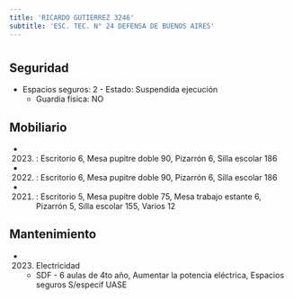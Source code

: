 ```yaml
---
title: 'RICARDO GUTIERREZ 3246'
subtitle: 'ESC. TEC. N° 24 DEFENSA DE BUENOS AIRES'
---
```


#


## Seguridad

*  Espacios seguros: 2 - Estado: Suspendida ejecución 
    + Guardia física: NO





## Mobiliario

*  (2023) : Escritorio 6, Mesa pupitre doble 90, Pizarrón 6, Silla escolar 186 

*  (2022) : Escritorio 6, Mesa pupitre doble 90, Pizarrón 6, Silla escolar 186 

*  (2021) : Escritorio 5, Mesa pupitre doble 75, Mesa trabajo estante 6, Pizarrón 5, Silla escolar 155, Varios 12 





## Mantenimiento

*  (2023) Electricidad 
    + SDF - 6 aulas de 4to año, Aumentar la potencia eléctrica, Espacios seguros S/especif UASE



